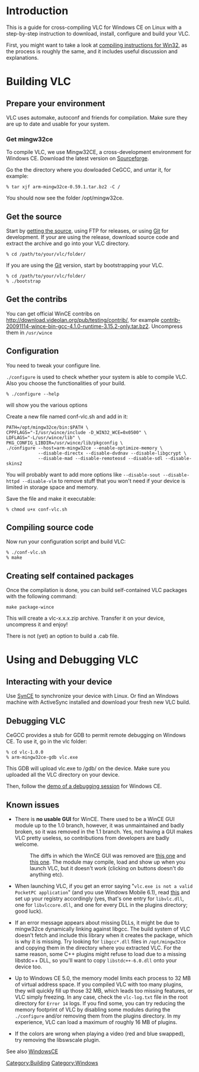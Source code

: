 {{Historical|Support for the WinCE compile was removed in [http://git.videolan.org/?p&#x3d;vlc.git;a&#x3d;commitdiff;h&#x3d;a7b2dcf0ee052630b5469fb2dac652d307e0784c a7b2dcf0ee052630b5469fb2dac652d307e0784c]. If you still want to compile for WinCE, either checkout an older revision, or revert the necessary removals.}}

=Introduction=

This is a guide for cross-compiling VLC for Windows CE on Linux with a step-by-step instruction to download, install, configure and build your VLC.

First, you might want to take a look at [[Win32Compile|compiling instructions for Win32]], as the process is roughly the same, and it includes useful discussion and explanations.

= Building VLC =

==Prepare your environment==
VLC uses automake, autoconf and friends for compilation. Make sure they are up to date and usable for your system.

===Get mingw32ce===
To compile VLC, we use Mingw32CE, a cross-development environment for Windows CE. Download the latest version on [http://cegcc.sourceforge.net/ Sourceforge].

Go the the directory where you dowloaded CeGCC, and untar it, for example:
 % tar xjf arm-mingw32ce-0.59.1.tar.bz2 -C /

You should now see the folder /opt/mingw32ce.

==Get the source==
Start by [[GetTheSource|getting the source]], using FTP for releases, or using [[Git]] for development.
If your are using the release, download source code and extract the archive and go into your VLC directory.
 % cd /path/to/your/vlc/folder/

If you are using the [[Git]] version, start by bootstrapping your VLC.
 % cd /path/to/your/vlc/folder/
 % ./bootstrap

==Get the contribs==
You can get official WinCE contribs on [http://download.videolan.org/pub/testing/contrib/ http://download.videolan.org/pub/testing/contrib/], for example [http://download.videolan.org/pub/testing/contrib/contrib-20091114-wince-bin-gcc-4.1.0-runtime-3.15.2-only.tar.bz2 contrib-20091114-wince-bin-gcc-4.1.0-runtime-3.15.2-only.tar.bz2]. Uncompress them in <code>/usr/wince</code>

== Configuration ==

You need to tweak your configure line.

<tt>./configure</tt> is used to check whether your system is able to compile VLC.
Also you choose the functionalities of your build.
 % ./configure --help
will show you the various options

Create a new file named conf-vlc.sh and add in it:

 PATH=/opt/mingw32ce/bin:$PATH \
 CPPFLAGS="-I/usr/wince/include -D_WIN32_WCE=0x0500" \
 LDFLAGS="-L/usr/wince/lib" \
 PKG_CONFIG_LIBDIR=/usr/wince/lib/pkgconfig \
 ./configure --host=arm-mingw32ce --enable-optimize-memory \
             --disable-directx --disable-dvdnav --disable-libgcrypt \
             --disable-mad --disable-remoteosd --disable-sdl --disable-skins2

You will probably want to add more options like <code>--disable-sout --disable-httpd --disable-vlm</code> to remove stuff that you won't need if your device is limited in storage space and memory.

Save the file and make it executable:
 % chmod u+x conf-vlc.sh

== Compiling source code ==
Now run your configuration script and build VLC:
 % ./conf-vlc.sh
 % make

== Creating self contained packages ==

Once the compilation is done, you can build self-contained VLC packages with the following command:

 make package-wince

This will create a vlc-x.x.x.zip archive. Transfer it on your device, uncompress it and enjoy!

There is not (yet) an option to build a .cab file.

= Using and Debugging VLC =

== Interacting with your device ==

Use [http://www.synce.org SynCE] to synchronize your device with Linux. Or find an Windows machine with ActiveSync installed and download your fresh new VLC build.

== Debugging VLC ==

CeGCC provides a stub for GDB to permit remote debugging on Windows CE. To use it, go in the vlc folder:
 % cd vlc-1.0.0
 % arm-mingw32ce-gdb vlc.exe

This GDB will upload vlc.exe to /gdb/ on the device. Make sure you uploaded all the VLC directory on your device.

Then, follow the [http://cegcc.sourceforge.net/docs/debugging.html demo of a debugging session] for Windows CE.

== Known issues ==

* There is '''no usable GUI''' for WinCE. There used to be a WinCE GUI module up to the 1.0 branch, however, it was unmaintained and badly broken, so it was removed in the 1.1 branch. Yes, not having a GUI makes VLC pretty useless, so contributions from developers are badly welcome.
*: The diffs in which the WinCE GUI was removed are [http://repo.or.cz/w/vlc.git/commitdiff/745cf118bbab187333d581b692f93cd4ca2da898 this one] and [http://repo.or.cz/w/vlc.git/commitdiff/ba2736f415a73cc336663387e2d3b9225635a8e9 this one]. The module may compile, load and show up when you launch VLC, but it doesn't work (clicking on buttons doesn't do anything etc).

* When launching VLC, if you get an error saying "<code>vlc.exe is not a valid PocketPC application</code>" (and you use Windows Mobile 6.1), read [http://cegcc.sourceforge.net/docs/faq.html#DllDoesNotWorkWithWindowsMobile6.1 this] and set up your registry accordingly (yes, that's one entry for <code>libvlc.dll</code>, one for <code>libvlccore.dll</code>, and one for every DLL in the plugins directory; good luck).

* If an error message appears about missing DLLs, it might be due to mingw32ce dynamically linking against libgcc. The build system of VLC doesn't fetch and include this library when it creates the package, which is why it is missing. Try looking for <code>libgcc*.dll</code> files in <code>/opt/mingw32ce</code> and copying them in the directory where you extracted VLC. For the same reason, some C++ plugins might refuse to load due to a missing libstdc++ DLL, so you'll want to copy <code>libstdc++-6.0.dll</code> onto your device too.

* Up to Windows CE 5.0, the memory model limits each process to 32 MB of virtual address space. If you compiled VLC with too many plugins, they will quickly fill up those 32 MB, which leads too missing features, or VLC simply freezing. In any case, check the <code>vlc-log.txt</code> file in the root directory for <code>Error 14</code> logs. If you find some, you can try reducing the memory footprint of VLC by disabling some modules during the <code>./configure</code> and/or removing them from the plugins directory. In my experience, VLC can load a maximum of roughly 16 MB of plugins.

* If the colors are wrong when playing a video (red and blue swapped), try removing the libswscale plugin.


See also [[WindowsCE]]
[[Category:Building]]
[[Category:Windows]]
